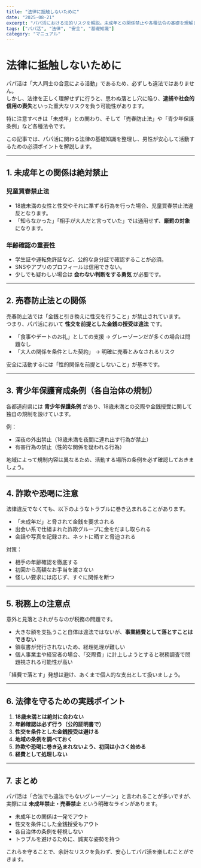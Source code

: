 ```yaml
---
title: "法律に抵触しないために"
date: "2025-08-21"
excerpt: "パパ活における法的リスクを解説。未成年との関係禁止や各種法令の基礎を理解し、安心・安全に活動するための知識を男性向けにまとめます。"
tags: ["パパ活", "法律", "安全", "基礎知識"]
category: "マニュアル"
---
```


# 法律に抵触しないために

パパ活は「大人同士の合意による活動」であるため、必ずしも違法ではありません。  
しかし、法律を正しく理解せずに行うと、思わぬ落とし穴に陥り、**逮捕や社会的信用の喪失**といった重大なリスクを負う可能性があります。  

特に注意すべきは「未成年」との関わり、そして「売春防止法」や「青少年保護条例」など各種法令です。  

この記事では、パパ活に関わる法律の基礎知識を整理し、男性が安心して活動するための必須ポイントを解説します。  

---

## 1. 未成年との関係は絶対禁止

### 児童買春禁止法
- 18歳未満の女性と性交やそれに準ずる行為を行った場合、児童買春禁止法違反となります。  
- 「知らなかった」「相手が大人だと言っていた」では通用せず、**厳罰の対象**になります。  

### 年齢確認の重要性
- 学生証や運転免許証など、公的な身分証で確認することが必須。  
- SNSやアプリのプロフィールは信用できない。  
- 少しでも疑わしい場合は **会わない判断をする勇気** が必要です。  

---

## 2. 売春防止法との関係

売春防止法では「金銭と引き換えに性交を行うこと」が禁止されています。  
つまり、パパ活において **性交を前提とした金銭の授受は違法** です。  

- 「食事やデートのお礼」としての支援 → グレーゾーンだが多くの場合は問題なし  
- 「大人の関係を条件とした契約」 → 明確に売春とみなされるリスク  

安全に活動するには「性的関係を前提としないこと」が基本です。  

---

## 3. 青少年保護育成条例（各自治体の規制）

各都道府県には **青少年保護条例** があり、18歳未満との交際や金銭授受に関して独自の規制を設けています。  

例：
- 深夜の外出禁止（18歳未満を夜間に連れ出す行為が禁止）  
- 有害行為の禁止（性的な関係を疑われる行為）  

地域によって規制内容は異なるため、活動する場所の条例を必ず確認しておきましょう。  

---

## 4. 詐欺や恐喝に注意

法律違反でなくても、以下のようなトラブルに巻き込まれることがあります。  

- 「未成年だ」と脅されて金銭を要求される  
- 出会い系で仕組まれた詐欺グループに金をだまし取られる  
- 会話や写真を記録され、ネットに晒すと脅迫される  

対策：
- 相手の年齢確認を徹底する  
- 初回から高額なお手当を渡さない  
- 怪しい要求には応じず、すぐに関係を断つ  

---

## 5. 税務上の注意点

意外と見落とされがちなのが税務の問題です。  

- 大きな額を支払うこと自体は違法ではないが、**事業経費として落とすことはできない**  
- 領収書が発行されないため、経理処理が難しい  
- 個人事業主や経営者の場合、「交際費」に計上しようとすると税務調査で問題視される可能性が高い  

「経費で落とす」発想は避け、あくまで個人的な支出として扱いましょう。  

---

## 6. 法律を守るための実践ポイント

1. **18歳未満とは絶対に会わない**  
2. **年齢確認は必ず行う（公的証明書で）**  
3. **性交を条件とした金銭授受は避ける**  
4. **地域の条例を調べておく**  
5. **詐欺や恐喝に巻き込まれないよう、初回は小さく始める**  
6. **経費として処理しない**  

---

## 7. まとめ

パパ活は「合法でも違法でもないグレーゾーン」と言われることが多いですが、  
実際には **未成年禁止・売春禁止** という明確なラインがあります。  

- 未成年との関係は一発でアウト  
- 性交を条件にした金銭授受もアウト  
- 各自治体の条例を軽視しない  
- トラブルを避けるために、誠実な姿勢を持つ  

これらを守ることで、余計なリスクを負わず、安心してパパ活を楽しむことができます。  
